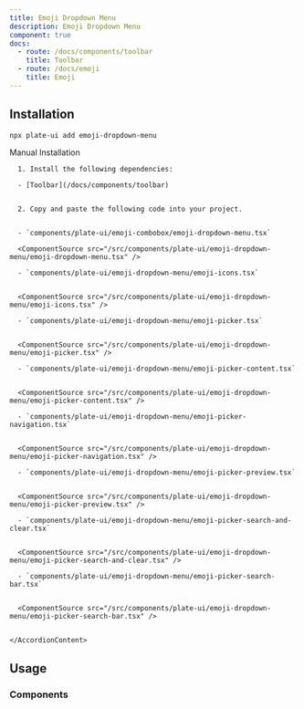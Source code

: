 ```yaml
---
title: Emoji Dropdown Menu
description: Emoji Dropdown Menu
component: true
docs:
  - route: /docs/components/toolbar
    title: Toolbar
  - route: /docs/emoji
    title: Emoji
---
```


<ComponentExample src="/src/components/examples/PlaygroundDemo.tsx">
  <PlaygroundDemo id="emoji" />
</ComponentExample>

## Installation

```bash
npx plate-ui add emoji-dropdown-menu
```

<Accordion type="single" collapsible>
  <AccordionItem value="manual-installation">
    <AccordionTrigger>Manual Installation</AccordionTrigger>
    <AccordionContent>

      1. Install the following dependencies:

      - [Toolbar](/docs/components/toolbar)


      2. Copy and paste the following code into your project.


      - `components/plate-ui/emoji-combobox/emoji-dropdown-menu.tsx`

      <ComponentSource src="/src/components/plate-ui/emoji-dropdown-menu/emoji-dropdown-menu.tsx" />

      - `components/plate-ui/emoji-dropdown-menu/emoji-icons.tsx`


      <ComponentSource src="/src/components/plate-ui/emoji-dropdown-menu/emoji-icons.tsx" />

      - `components/plate-ui/emoji-dropdown-menu/emoji-picker.tsx`


      <ComponentSource src="/src/components/plate-ui/emoji-dropdown-menu/emoji-picker.tsx" />

      - `components/plate-ui/emoji-dropdown-menu/emoji-picker-content.tsx`


      <ComponentSource src="/src/components/plate-ui/emoji-dropdown-menu/emoji-picker-content.tsx" />

      - `components/plate-ui/emoji-dropdown-menu/emoji-picker-navigation.tsx`


      <ComponentSource src="/src/components/plate-ui/emoji-dropdown-menu/emoji-picker-navigation.tsx" />

      - `components/plate-ui/emoji-dropdown-menu/emoji-picker-preview.tsx`


      <ComponentSource src="/src/components/plate-ui/emoji-dropdown-menu/emoji-picker-preview.tsx" />

      - `components/plate-ui/emoji-dropdown-menu/emoji-picker-search-and-clear.tsx`


      <ComponentSource src="/src/components/plate-ui/emoji-dropdown-menu/emoji-picker-search-and-clear.tsx" />

      - `components/plate-ui/emoji-dropdown-menu/emoji-picker-search-bar.tsx`


      <ComponentSource src="/src/components/plate-ui/emoji-dropdown-menu/emoji-picker-search-bar.tsx" />


    </AccordionContent>

  </AccordionItem>
</Accordion>

## Usage

### Components

<ComponentSource src="/src/components/plate-ui/fixed-toolbar-buttons.tsx" />
